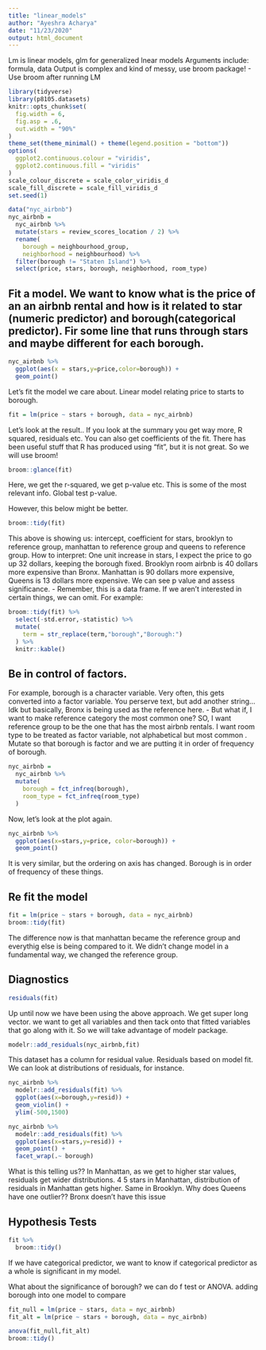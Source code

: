 ```yaml
---
title: "linear_models"
author: "Ayeshra Acharya"
date: "11/23/2020"
output: html_document
---
```


Lm is linear models, glm for generalized lnear models
Arguments include: formula, data
Output is complex and kind of messy, use broom package!
- Use broom after running LM 

```r
library(tidyverse)
library(p8105.datasets)
knitr::opts_chunk$set(
  fig.width = 6,
  fig.asp = .6,
  out.width = "90%"
)
theme_set(theme_minimal() + theme(legend.position = "bottom"))
options(
  ggplot2.continuous.colour = "viridis",
  ggplot2.continuous.fill = "viridis"
)
scale_colour_discrete = scale_color_viridis_d
scale_fill_discrete = scale_fill_viridis_d
set.seed(1)
```
```r
data("nyc_airbnb")
nyc_airbnb = 
  nyc_airbnb %>% 
  mutate(stars = review_scores_location / 2) %>% 
  rename(
    borough = neighbourhood_group,
    neighborhood = neighbourhood) %>% 
  filter(borough != "Staten Island") %>% 
  select(price, stars, borough, neighborhood, room_type)
```

## Fit a model. We want to know what is the price of an an airbnb rental and how is it related to star (numeric predictor) and borough(categorical predictor). Fir some line that runs through stars and maybe different for each borough. 
```r
nyc_airbnb %>%
  ggplot(aes(x = stars,y=price,color=borough)) + 
  geom_point()
```
Let's fit the model we care about. Linear model relating price to starts to borough. 
```r
fit = lm(price ~ stars + borough, data = nyc_airbnb)
```

Let's look at the result.. If you look at the summary you get way more, R squared, residuals etc. You can also get coefficients of the fit. There has been useful stuff that R has produced using "fit", but it is not great. So we will use broom! 

```r
broom::glance(fit)
```
Here, we get the r-squared, we get p-value etc. This is some of the most relevant info. Global test p-value. 

However, this below might be better. 
```r
broom::tidy(fit)
``` 
This above is showing us: intercept, coefficient for stars, brooklyn to reference group, manhattan to reference group and queens to reference group. 
How to interpret: One unit increase in stars, I expect the price to go up 32 dollars, keeping the borough fixed.
Brooklyn room airbnb is 40 dollars more expensive than Bronx. Manhattan is 90 dollars more expensive, Queens is 13 dollars more expensive. 
We can see p value and assess significance. 
- Remember, this is a data frame. If we aren't interested in certain things, 
we can omit. For example:
```r
broom::tidy(fit) %>%
  select(-std.error,-statistic) %>%
  mutate(
    term = str_replace(term,"borough","Borough:")
  ) %>%
  knitr::kable()
``` 
## Be in control of factors.
For example, borough is a character variable. Very often, this gets converted into a factor variable. You perserve text, but add another string... Idk but basically, Bronx is being used as the reference here. 
- But what if, I want to make reference category the most common one? SO, I want reference group to be the one that has the most airbnb rentals. I want room type to be treated as factor variable, not alphabetical but most common .
Mutate so that borough is factor and we are putting it in order of frequency of borough. 

```r
nyc_airbnb = 
  nyc_airbnb %>%
  mutate(
    borough = fct_infreq(borough), 
    room_type = fct_infreq(room_type)
  )
```

Now, let's look at the plot again. 
```r
nyc_airbnb %>%
  ggplot(aes(x=stars,y=price, color=borough)) +
  geom_point()
``` 
It is very similar, but the ordering on axis has changed. Borough is in order of frequency of these things. 

## Re fit the model 
```r

fit = lm(price ~ stars + borough, data = nyc_airbnb)
broom::tidy(fit)

``` 

The difference now is that manhattan became the reference group and everythig else is being compared to it. We didn't change model in a fundamental way, we changed the reference group. 

## Diagnostics 
```r
residuals(fit)
```
Up until now we have been using the above approach. We get super long vector. we want to get all variables and then tack onto that fitted variables that go along with it. So we will take advantage of modelr package. 
```r
modelr::add_residuals(nyc_airbnb,fit)
``` 
This dataset has a column for residual value. Residuals based on model fit. We can look at distributions of residuals, for instance. 
```r
nyc_airbnb %>%
  modelr::add_residuals(fit) %>%
  ggplot(aes(x=borough,y=resid)) + 
  geom_violin() + 
  ylim(-500,1500)

nyc_airbnb %>%
  modelr::add_residuals(fit) %>%
  ggplot(aes(x=stars,y=resid)) +
  geom_point() + 
  facet_wrap(.~ borough)
``` 
What is this telling us?? 
In Manhattan, as we get to higher star values, residuals get wider distributions. 4 5 stars in Manhattan, distribution of residuals in Manhattan gets higher. Same in Brooklyn. 
Why does Queens have one outlier?? 
Bronx doesn't have this issue 

## Hypothesis Tests
```r
fit %>%
  broom::tidy()
``` 
If we have categorical predictor, we want to know if categorical predictor as a whole is significant in my model. 

What about the significance of borough? we can do f test or ANOVA. adding borough into one model to compare 
```r
fit_null = lm(price ~ stars, data = nyc_airbnb)
fit_alt = lm(price ~ stars + borough, data = nyc_airbnb)

anova(fit_null,fit_alt)
broom::tidy()
``` 




